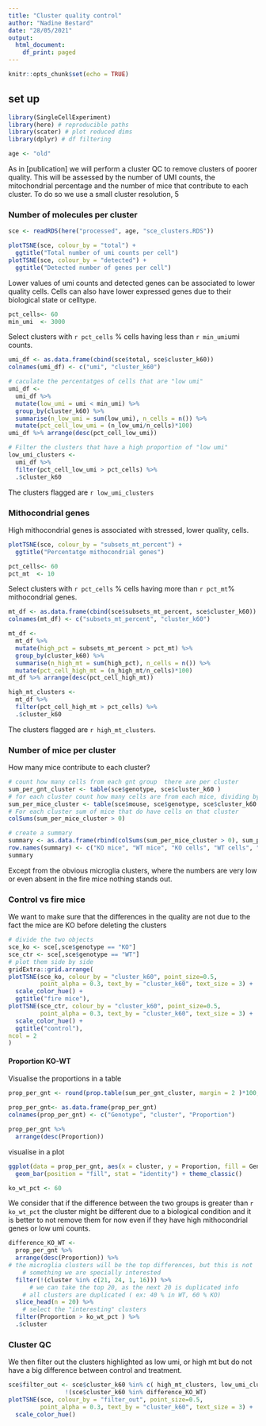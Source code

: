 ```yaml
---
title: "Cluster quality control"
author: "Nadine Bestard"
date: "28/05/2021"
output:
  html_document:
    df_print: paged
---
```


```r
knitr::opts_chunk$set(echo = TRUE)
```

## set up

```r
library(SingleCellExperiment)
library(here) # reproducible paths
library(scater) # plot reduced dims
library(dplyr) # df filtering

```

```r
age <- "old"
```

As in [publication] we will perform a cluster QC to remove clusters of poorer quality. This will be assessed by the number of UMI counts, the mitochondrial percentage and the number of mice that contribute to each cluster. To do so we use a small cluster resolution, 5

### Number of molecules per cluster

```r
sce <- readRDS(here("processed", age, "sce_clusters.RDS"))
```

```r
plotTSNE(sce, colour_by = "total") + 
  ggtitle("Total number of umi counts per cell")
plotTSNE(sce, colour_by = "detected") +
  ggtitle("Detected number of genes per cell")
```

Lower values of umi counts and detected genes can be associated to lower quality cells. Cells can also have lower expressed genes due to their biological state or celltype.


```r
pct_cells<- 60
min_umi  <- 3000
```


Select clusters with `r pct_cells` % cells having less than `r min_umi`umi counts.

```r
umi_df <- as.data.frame(cbind(sce$total, sce$cluster_k60))
colnames(umi_df) <- c("umi", "cluster_k60")

# caculate the percentatges of cells that are "low umi"
umi_df <- 
  umi_df %>% 
  mutate(low_umi = umi < min_umi) %>% 
  group_by(cluster_k60) %>% 
  summarise(n_low_umi = sum(low_umi), n_cells = n()) %>%
  mutate(pct_cell_low_umi = (n_low_umi/n_cells)*100) 
umi_df %>% arrange(desc(pct_cell_low_umi))

# Filter the clusters that have a high proportion of "low umi"
low_umi_clusters <- 
  umi_df %>% 
  filter(pct_cell_low_umi > pct_cells) %>% 
  .$cluster_k60
```
The clusters flagged are `r low_umi_clusters`

### Mithocondrial genes

High mithocondrial genes is associated with stressed, lower quality, cells.

```r
plotTSNE(sce, colour_by = "subsets_mt_percent") + 
  ggtitle("Percentatge mithocondrial genes")
```

```r
pct_cells<- 60
pct_mt  <- 10
```


Select clusters with `r pct_cells` % cells having more than `r pct_mt`% mithocondrial genes.

```r
mt_df <- as.data.frame(cbind(sce$subsets_mt_percent, sce$cluster_k60))
colnames(mt_df) <- c("subsets_mt_percent", "cluster_k60")

mt_df <- 
  mt_df %>% 
  mutate(high_pct = subsets_mt_percent > pct_mt) %>% 
  group_by(cluster_k60) %>% 
  summarise(n_high_mt = sum(high_pct), n_cells = n()) %>% 
  mutate(pct_cell_high_mt = (n_high_mt/n_cells)*100)
mt_df %>% arrange(desc(pct_cell_high_mt))

high_mt_clusters <- 
  mt_df %>% 
  filter(pct_cell_high_mt > pct_cells) %>% 
  .$cluster_k60

```

The clusters flagged are `r high_mt_clusters`.

### Number of mice per cluster

How many mice contribute to each cluster?

```r
# count how many cells from each gnt group  there are per cluster
sum_per_gnt_cluster <- table(sce$genotype, sce$cluster_k60 )
# for each cluster count how many cells are from each mice, dividing by KO and WT mice
sum_per_mice_cluster <- table(sce$mouse, sce$genotype, sce$cluster_k60 )
# For each cluster sum of mice that do have cells on that cluster
colSums(sum_per_mice_cluster > 0)

# create a summary 
summary <- as.data.frame(rbind(colSums(sum_per_mice_cluster > 0), sum_per_gnt_cluster, colSums(sum_per_gnt_cluster)))
row.names(summary) <- c("KO mice", "WT mice", "KO cells", "WT cells", "total cells")
summary
```

Except from the obvious microglia clusters, where the numbers are very low or even absent in the fire mice nothing stands out. 

### Control vs fire mice

We want to make sure that the differences in the quality are not due to the fact the mice are KO before deleting the clusters

```r
# divide the two objects
sce_ko <- sce[,sce$genotype == "KO"]
sce_ctr <- sce[,sce$genotype == "WT"]
# plot them side by side
gridExtra::grid.arrange(
plotTSNE(sce_ko, colour_by = "cluster_k60", point_size=0.5,
         point_alpha = 0.3, text_by = "cluster_k60", text_size = 3) +
  scale_color_hue() +
  ggtitle("fire mice"),
plotTSNE(sce_ctr, colour_by = "cluster_k60", point_size=0.5,
         point_alpha = 0.3, text_by = "cluster_k60", text_size = 3) +
  scale_color_hue() +
  ggtitle("control"), 
ncol = 2
)
```

#### Proportion KO-WT

Visualise the proportions in a table
```r
prop_per_gnt <- round(prop.table(sum_per_gnt_cluster, margin = 2 )*100, 2)

prop_per_gnt<- as.data.frame(prop_per_gnt)
colnames(prop_per_gnt) <- c("Genotype", "cluster", "Proportion")

prop_per_gnt %>% 
  arrange(desc(Proportion))

```


visualise in a plot
```r
ggplot(data = prop_per_gnt, aes(x = cluster, y = Proportion, fill = Genotype)) +
  geom_bar(position = "fill", stat = "identity") + theme_classic() 

```


```r
ko_wt_pct <- 60
```

We consider that if the difference between the two groups is greater than 
`r ko_wt_pct` the cluster might be different due to a biological condition
and it is better to not remove them for now even if they have high mithocondrial
genes or low umi counts. 

```r
difference_KO_WT <-
  prop_per_gnt %>% 
  arrange(desc(Proportion)) %>% 
# the microglia clusters will be the top differences, but this is not 
    # something we are specially interested
  filter(!(cluster %in% c(21, 24, 1, 16))) %>% 
      # we can take the top 20, as the next 20 is duplicated info
    # all clusters are duplicated ( ex: 40 % in WT, 60 % KO) 
  slice_head(n = 20) %>% 
    # select the "interesting" clusters
  filter(Proportion > ko_wt_pct ) %>% 
  .$cluster
```

### Cluster QC

We then filter out the clusters highlighted as low umi, or high mt but 
do not have a big difference between control and treatment. 

```r
sce$filter_out <- sce$cluster_k60 %in% c( high_mt_clusters, low_umi_clusters) &
                !(sce$cluster_k60 %in% difference_KO_WT)
plotTSNE(sce, colour_by = "filter_out", point_size=0.5,
         point_alpha = 0.3, text_by = "cluster_k60", text_size = 3) +
  scale_color_hue()

```

